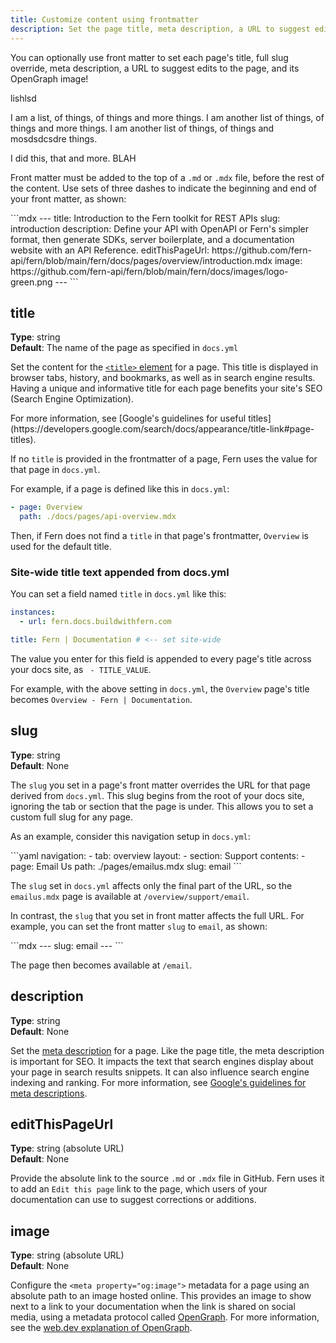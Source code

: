 ---
title: Customize content using frontmatter
description: Set the page title, meta description, a URL to suggest edits to the page, and its OpenGraph image by using frontmatter.
---

You can optionally use front matter to set each page's title, full slug override, meta description, a URL to suggest edits to the page, and its OpenGraph image!

lishlsd

I am a list, of things, of things and more things.
I am another list of things, of things and more things.
I am another list of things, of things and mosdsdcsdre things.

I did this, that and more.
BLAH

Front matter must be added to the top of a `.md` or `.mdx` file, before the rest of the content. Use sets of three dashes to indicate the beginning and end of your front matter, as shown:

<CodeBlock title="Example front matter">
```mdx
---
title: Introduction to the Fern toolkit for REST APIs
slug: introduction
description: Define your API with OpenAPI or Fern's simpler format, then generate SDKs, server boilerplate, and a documentation website with an API Reference. 
editThisPageUrl: https://github.com/fern-api/fern/blob/main/fern/docs/pages/overview/introduction.mdx
image: https://github.com/fern-api/fern/blob/main/fern/docs/images/logo-green.png
---
```

</CodeBlock>

## title

**Type**: string<br />
**Default**: The name of the page as specified in `docs.yml`

Set the content for the [`<title>` element](https://web.dev/learn/html/document-structure#document_title) for a page. This title is displayed in browser tabs, history, and bookmarks, as well as in search engine results. Having a unique and informative title for each page benefits your site's SEO (Search Engine Optimization).

<Tip title="Tip">
  For more information, see [Google's guidelines for useful
  titles](https://developers.google.com/search/docs/appearance/title-link#page-titles).
</Tip>

If no `title` is provided in the frontmatter of a page, Fern uses the value for that page in `docs.yml`.

For example, if a page is defined like this in `docs.yml`:

<CodeBlock title="docs.yml">

```yaml
- page: Overview
  path: ./docs/pages/api-overview.mdx
```

</CodeBlock>

Then, if Fern does not find a `title` in that page's frontmatter, `Overview` is used for the default title.

### Site-wide title text appended from docs.yml

You can set a field named `title` in `docs.yml` like this:

<CodeBlock title='docs.yml'>

```yaml
instances:
  - url: fern.docs.buildwithfern.com

title: Fern | Documentation # <-- set site-wide
```

</CodeBlock>

The value you enter for this field is appended to every page's title across your docs site, as ` - TITLE_VALUE`.

For example, with the above setting in `docs.yml`, the `Overview` page's title becomes `Overview - Fern | Documentation`.

## slug

**Type**: string<br />
**Default**: None

The `slug` you set in a page's front matter overrides the URL for that page derived from `docs.yml`. This slug begins from the root of your docs site, ignoring the tab or section that the page is under. This allows you to set a custom full slug for any page.

As an example, consider this navigation setup in `docs.yml`:

<CodeBlock title='docs.yml navigation example'>
```yaml
navigation:
  - tab: overview
    layout:
      - section: Support
        contents:
          - page: Email Us
            path: ./pages/emailus.mdx
            slug: email
```
</CodeBlock>

The `slug` set in `docs.yml` affects only the final part of the URL, so the `emailus.mdx` page is available at `/overview/support/email`.

In contrast, the `slug` that you set in front matter affects the full URL. For example, you can set the front matter `slug` to `email`, as shown:

<CodeBlock title='Front matter in emailus.mdx'>
```mdx
---
slug: email
---
```
</CodeBlock>

The page then becomes available at `/email`. 

## description
  
**Type**: string<br />
**Default**: None

Set the [meta description](https://web.dev/learn/html/metadata#description) for a page. Like the page title, the meta description is important for SEO. It impacts the text that search engines display about your page in search results snippets. It can also influence search engine indexing and ranking. For more information, see [Google's guidelines for meta descriptions](https://developers.google.com/search/docs/appearance/snippet#meta-descriptions).

## editThisPageUrl

**Type**: string (absolute URL)<br />
**Default**: None

Provide the absolute link to the source `.md` or `.mdx` file in GitHub. Fern uses it to add an `Edit this page` link to the page, which users of your documentation can use to suggest corrections or additions.

## image

**Type**: string (absolute URL)<br />
**Default**: None

Configure the `<meta property="og:image">` metadata for a page using an absolute path to an image hosted online. This provides an image to show next to a link to your documentation when the link is shared on social media, using a metadata protocol called [OpenGraph](https://ogp.me/). For more information, see the [web.dev explanation of OpenGraph](https://web.dev/learn/html/metadata#open_graph).
